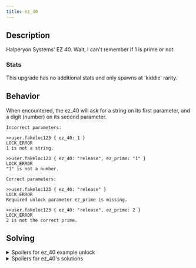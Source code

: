 ```yaml
---
title: ez_40
---
```


## Description

Halperyon Systems' EZ 40. Wait, I can't remember if 1 is prime or not.

### Stats

This upgrade has no additional stats and only spawns at 'kiddie' rarity.

## Behavior

When encountered, the ez_40 will ask for a string on its first parameter, and a digit (number) on its second parameter.

```
Incorrect parameters:

>>user.fakeloc123 { ez_40: 1 }
LOCK_ERROR
1 is not a string.

>>user.fakeloc123 { ez_40: "release", ez_prime: "1" }
LOCK_ERROR
"1" is not a number.

Correct parameters:

>>user.fakeloc123 { ez_40: "release" }
LOCK_ERROR
Required unlock parameter ez_prime is missing.

>>user.fakeloc123 { ez_40: "release", ez_prime: 2 }
LOCK_ERROR
2 is not the correct prime.
```

## Solving

<details>
  <summary>Spoilers for ez_40 example unlock</summary>

```
>>user.fakeloc123 { ez_40: "release", ez_prime: 43 }
WARNING: BINMAT security shell inactive. Intelligent defense system offline.
LOCK_UNLOCKED
System <user> breached.
Connection terminated.
```

</details>

<details>
  <summary>Spoilers for ez_40's solutions</summary>

Possible strings for first parameter: "open", "unlock", "release"

Possible digits for second parameter: 2, 3, 5, 7, 11, 13, 17, 19, 23, 29, 31, 37, 41, 43, 47, 53,
59, 61, 67, 71, 73, 79, 83, 89, 97

</details>

